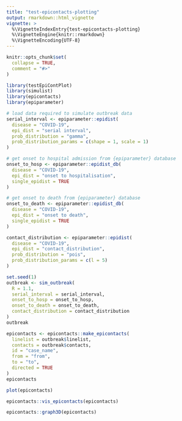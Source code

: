```yaml
---
title: "test-epicontacts-plotting"
output: rmarkdown::html_vignette
vignette: >
  %\VignetteIndexEntry{test-epicontacts-plotting}
  %\VignetteEngine{knitr::rmarkdown}
  %\VignetteEncoding{UTF-8}
---
```


```r
knitr::opts_chunk$set(
  collapse = TRUE,
  comment = "#>"
)
```

```r
library(testEpiContPlot)
library(simulist)
library(epicontacts)
library(epiparameter)
```

```r
# load data required to simulate outbreak data
serial_interval <- epiparameter::epidist(
  disease = "COVID-19",
  epi_dist = "serial interval",
  prob_distribution = "gamma",
  prob_distribution_params = c(shape = 1, scale = 1)
)

# get onset to hospital admission from {epiparameter} database
onset_to_hosp <- epiparameter::epidist_db(
  disease = "COVID-19",
  epi_dist = "onset to hospitalisation",
  single_epidist = TRUE
)

# get onset to death from {epiparameter} database
onset_to_death <- epiparameter::epidist_db(
  disease = "COVID-19",
  epi_dist = "onset to death",
  single_epidist = TRUE
)

contact_distribution <- epiparameter::epidist(
  disease = "COVID-19",
  epi_dist = "contact_distribution",
  prob_distribution = "pois",
  prob_distribution_params = c(l = 5)
)
```

```r
set.seed(1)
outbreak <- sim_outbreak(
  R = 1.1,
  serial_interval = serial_interval,
  onset_to_hosp = onset_to_hosp,
  onset_to_death = onset_to_death,
  contact_distribution = contact_distribution
)
outbreak
```

```r
epicontacts <- epicontacts::make_epicontacts(
  linelist = outbreak$linelist, 
  contacts = outbreak$contacts, 
  id = "case_name", 
  from = "from", 
  to = "to", 
  directed = TRUE
)
epicontacts
```

```r
plot(epicontacts)
```

```r
epicontacts::vis_epicontacts(epicontacts)
```

```r
epicontacts::graph3D(epicontacts)
```
